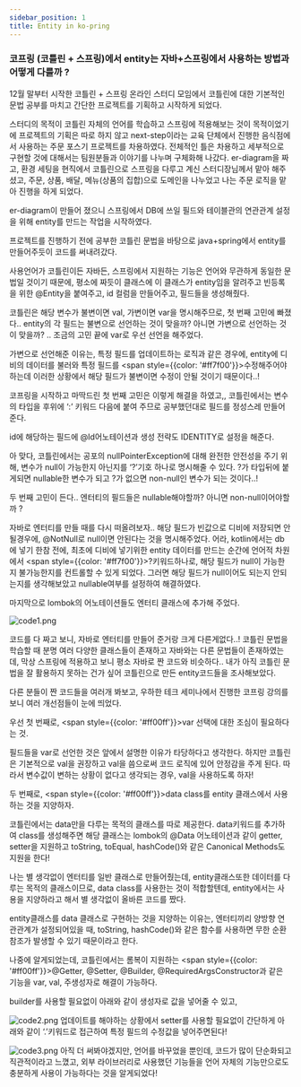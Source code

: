 ```yaml
---
sidebar_position: 1
title: Entity in ko-pring
---
```


### 코프링 (코틀린 + 스프링)에서 entity는 자바+스프링에서 사용하는 방법과 어떻게 다를까 ?

12월 말부터 시작한 코틀린 + 스프링 온라인 스터디 모임에서 코틀린에 대한 기본적인 문법 공부를 마치고 간단한 프로젝트를 기획하고 시작하게 되었다.

스터디의 목적이 코틀린 자체의 언어를 학습하고 스프링에 적용해보는 것이 목적이었기에 프로젝트의 기획은 따로 하지 않고 next-step이라는 교육 단체에서 진행한 음식점에서 사용하는 주문 포스기 프로젝트를 차용하였다. 전체적인 틀은 차용하고 세부적으로 구현할 것에 대해서는 팀원분들과 이야기를 나누며 구체화해 나갔다. er-diagram을 짜고, 환경 세팅을 현직에서 코틀린으로 스프링을 다루고 계신 스터디장님께서 맡아 해주셨고, 주문, 상품, 배달, 메뉴(상품의 집합)으로 도메인을 나누었고 나는 주문 로직을 맡아 진행을 하게 되었다.

er-diagram이 만들어 졌으니 스프링에서 DB에 쓰일 필드와 테이블관의 연관관계 설정을 위해 entity를 만드는 작업을 시작하였다.

프로젝트를 진행하기 전에 공부한 코틀린 문법을 바탕으로 java+spring에서 entity를 만들어주듯이 코드를 써내려갔다.

사용언어가 코틀린이든 자바든, 스프링에서 지원하는 기능은 언어와 무관하게 동일한 문법일 것이기 때문에, 평소에 짜듯이 클래스에 이 클래스가 entity임을 알려주고 빈등록을 위한 @Entity을 붙여주고, id 컬럼을 만들어주고, 필드들을 생성해줬다.

코틀린은 해당 변수가 불변이면 val, 가변이면 var을 명시해주므로, 첫 번째 고민에 빠졌다.. entity의 각 필드는 불변으로 선언하는 것이 맞을까? 아니면 가변으로 선언하는 것이 맞을까? .. 조금의 고민 끝에 var로 우선 선언을 해주었다.

가변으로 선언해준 이유는, 특정 필드를 업데이트하는 로직과 같은 경우에, entity에 디비의 데이터를 불러와 특정 필드를 <span style={{color: '#ff7f00'}}>수정</span>해주어야하는데 이러한 상황에서 해당 필드가 불변이면 수정이 안될 것이기 때문이다..!

코프링을 시작하고 마딱드린 첫 번째 고민은 이렇게 해결을 하였고,, 코틀린에서는 변수의 타입을 후위에 ‘:’ 키워드 다음에 붙여 주므로 공부했던대로 필드를 정성스레 만들어준다.

id에 해당하는 필드에 @Id어노테이션과 생성 전략도 IDENTITY로 설정을 해준다.

아 맞다, 코틀린에서는 공포의 nullPointerException에 대해 완전한 안전성을 주기 위해, 변수가 null이 가능한지 아닌지를 ‘?’기호 하나로 명시해줄 수 있다. ?가 타입뒤에 붙게되면 nullable한 변수가 되고 ?가 없으면 non-null인 변수가 되는 것이다..!

두 번째 고민이 든다.. 엔터티의 필드들은 nullable해야할까? 아니면 non-null이어야할까 ?

자바로 엔터티를 만들 때를 다시 떠올려보자.. 해당 필드가 빈값으로 디비에 저장되면 안될경우에, @NotNull로 null이면 안된다는 것을 명시해주었다. 어라, kotlin에서는 db에 넣기 한참 전에, 최초에 디비에 넣기위한 entity 데이터를 만드는 순간에 언어적 차원에서 <span style={{color: '#ff7f00'}}>?키워드하나로, 해당 필드가 null이 가능한지 불가능한지를 컨트롤할 수 있게 되었다.</span> 그러면 해당 필드가 null이어도 되는지 안되는지를 생각해보았고 nullable여부를 설정하여 해결하였다.

마지막으로 lombok의 어노테이션들도 엔터티 클래스에 추가해 주었다.

![code1.png](image/code1.png)

코드를 다 짜고 보니, 자바로 엔터티를 만들어 준거랑 크게 다른게없다..! 코틀린 문법을 학습할 때 분명 여러 다양한 클래스들이 존재하고 자바와는 다른 문법들이 존재하였는데, 막상 스프링에 적용하고 보니 평소 자바로 짠 코드와 비슷하다.. 내가 아직 코틀린 문법을 잘 활용하지 못하는 건가 싶어 코틀린으로 만든 entity코드들을 조사해보았다.

다른 분들이 짠 코드들을 여러개 봐보고, 우하한 테크 세미나에서 진행한 코프링 강의를 보니 여러 개선점들이 눈에 띄었다.

우선 첫 번째로, <span style={{color: '#ff00ff'}}>var 선택에 대한 조심이 필요하다는 것.</span>

필드들을 var로 선언한 것은 앞에서 설명한 이유가 타당하다고 생각한다. 하지만 코틀린은 기본적으로 val을 권장하고 val을 씀으로써 코드 로직에 있어 안정감을 주게 된다. 따라서 변수값이 변하는 상황이 없다고 생각되는 경우, val을 사용하도록 하자!

두 번째로, <span style={{color: '#ff00ff'}}>data class를 entity 클래스에서 사용하는 것을 지양하자.</span>

코틀린에서는 data만을 다루는 목적의 클래스를 따로 제공한다. data키워드를 추가하여 class를 생성해주면 해당 클래스는 lombok의 @Data 어노테이션과 같이 getter, setter을 지원하고 toString, toEqual, hashCode()와 같은 Canonical Methods도 지원을 한다!

나는 별 생각없이 엔터티를 일반 클래스로 만들어줬는데, entity클래스또한 데이터를 다루는 목적의 클래스이므로, data class를 사용한는 것이 적합할텐데, entity에서는 사용을 지양하라고 해서 별 생각없이 올바른 코드를 짰다.

entity클래스를 data 클래스로 구현하는 것을 지양하는 이유는, 엔터티끼리 양방향 연관관계가 설정되어있을 때, toString, hashCode()와 같은 함수를 사용하면 무한 순환 참조가 발생할 수 있기 때문이라고 한다.

나중에 알게되었는데, 코틀린에서는 롬복이 지원하는 <span style={{color: '#ff00ff'}}>@Getter, @Setter, @Builder, @RequiredArgsConstructor과 같은 기능을 var, val, 주생성자로 해결이 가능하다.</span>

builder를 사용할 필요없이 아래와 같이 생성자로 값을 넣어줄 수 있고,

![code2.png](image/code2.png)
업데이트를 해야하는 상황에서 setter를 사용할 필요없이 간단하게 아래와 같이 ‘.’키워드로 접근하여 특정 필드의 수정값을 넣어주면된다!

![code3.png](image/code3.png)
아직 더 써봐야겠지만, 언어를 바꾸었을 뿐인데, 코드가 많이 단순화되고 직관적이라고 느꼈고, 외부 라이브러리로 사용했던 기능들을 언어 자체의 기능만으로도 충분하게 사용이 가능하다는 것을 알게되었다!